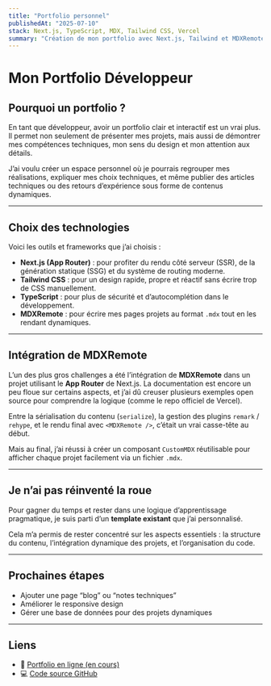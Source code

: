 ```yaml
---
title: "Portfolio personnel"
publishedAt: "2025-07-10"
stack: Next.js, TypeScript, MDX, Tailwind CSS, Vercel
summary: "Création de mon portfolio avec Next.js, Tailwind et MDXRemote. Objectif : présenter mes projets efficacement tout en apprenant des technos modernes."
---
```


# Mon Portfolio Développeur

## Pourquoi un portfolio ?

En tant que développeur, avoir un portfolio clair et interactif est un vrai plus. Il permet non seulement de présenter mes projets, mais aussi de démontrer mes compétences techniques, mon sens du design et mon attention aux détails.

J’ai voulu créer un espace personnel où je pourrais regrouper mes réalisations, expliquer mes choix techniques, et même publier des articles techniques ou des retours d’expérience sous forme de contenus dynamiques.

---

## Choix des technologies

Voici les outils et frameworks que j’ai choisis :

- **Next.js (App Router)** : pour profiter du rendu côté serveur (SSR), de la génération statique (SSG) et du système de routing moderne.
- **Tailwind CSS** : pour un design rapide, propre et réactif sans écrire trop de CSS manuellement.
- **TypeScript** : pour plus de sécurité et d’autocomplétion dans le développement.
- **MDXRemote** : pour écrire mes pages projets au format `.mdx` tout en les rendant dynamiques.

---

## Intégration de MDXRemote

L’un des plus gros challenges a été l’intégration de **MDXRemote** dans un projet utilisant le **App Router** de Next.js. La documentation est encore un peu floue sur certains aspects, et j’ai dû creuser plusieurs exemples open source pour comprendre la logique (comme le repo officiel de Vercel).

Entre la sérialisation du contenu (`serialize`), la gestion des plugins `remark` / `rehype`, et le rendu final avec `<MDXRemote />`, c’était un vrai casse-tête au début.

Mais au final, j’ai réussi à créer un composant `CustomMDX` réutilisable pour afficher chaque projet facilement via un fichier `.mdx`.

---

## Je n’ai pas réinventé la roue

Pour gagner du temps et rester dans une logique d’apprentissage pragmatique, je suis parti d’un **template existant** que j’ai personnalisé.

Cela m’a permis de rester concentré sur les aspects essentiels : la structure du contenu, l’intégration dynamique des projets, et l’organisation du code.

---

## Prochaines étapes

- Ajouter une page “blog” ou “notes techniques”
- Améliorer le responsive design
- Gérer une base de données pour des projets dynamiques

---

## Liens

- 🔗 [Portfolio en ligne (en cours)](#)
- 💻 [Code source GitHub](https://github.com/ryodes/portfolio-nextjs)

